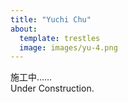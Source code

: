 ```yaml
---
title: "Yuchi Chu" 
about: 
  template: trestles 
  image: images/yu-4.png 
---
```


施工中……<br> Under Construction.
